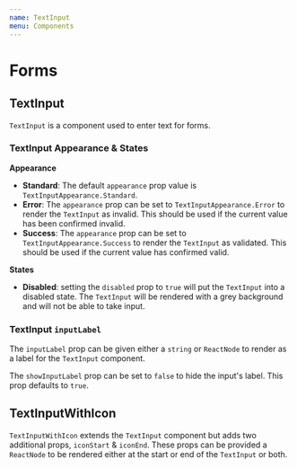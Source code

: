 ```yaml
---
name: TextInput
menu: Components
---
```


# Forms

## TextInput

`TextInput` is a component used to enter text for forms.

### TextInput Appearance & States

**Appearance**

- **Standard**: The default `appearance` prop value is `TextInputAppearance.Standard`.
- **Error**: The `appearance` prop can be set to `TextInputAppearance.Error` to render the `TextInput` as invalid. This should be used if the current value has been confirmed invalid.
- **Success**: The `appearance` prop can be set to `TextInputAppearance.Success` to render the `TextInput` as validated. This should be used if the current value has confirmed valid.

**States**

- **Disabled**: setting the `disabled` prop to `true` will put the `TextInput` into a disabled state. The `TextInput` will be rendered with a grey background and will not be able to take input.

### TextInput `inputLabel`

The `inputLabel` prop can be given either a `string` or `ReactNode` to render as a label for the `TextInput` component.

The `showInputLabel` prop can be set to `false` to hide the input's label. This prop defaults to `true`.

## TextInputWithIcon

`TextInputWithIcon` extends the `TextInput` component but adds two additional props, `iconStart` & `iconEnd`. These props can be provided a `ReactNode` to be rendered either at the start or end of the `TextInput` or both.
